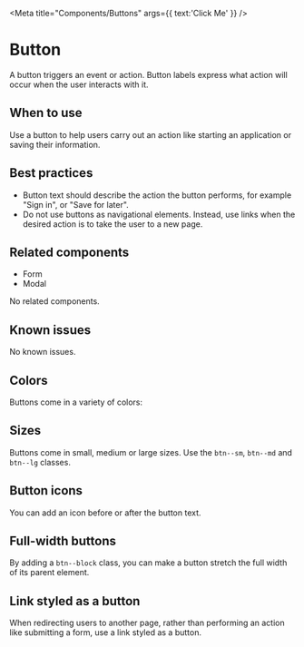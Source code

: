 
<Meta
  title="Components/Buttons"
  args={{ text:'Click Me' }} />

# Button

A button triggers an event or action. Button labels express what action will
occur when the user interacts with it.

## When to use

Use a button to help users carry out an action like starting an application or
saving their information.

## Best practices

- Button text should describe the action the button performs, for example "Sign
  in", or "Save for later".
- Do not use buttons as navigational elements. Instead, use links when the
  desired action is to take the user to a new page.

## Related components

- Form
- Modal

No related components.

## Known issues

No known issues.

## Colors
Buttons come in a variety of colors:

<Story story={stories.colors} />

## Sizes
Buttons come in small, medium or large sizes. Use the `btn--sm`, `btn--md` and `btn--lg` classes.

<Story story={stories.sizes} />

## Button icons
You can add an icon before or after the button text.

<Story story={stories.icons} />

## Full-width buttons
By adding a `btn--block` class, you can make a button stretch the full width of its parent element.

<Story story={stories.fullWidth} />

## Link styled as a button
When redirecting users to another page, rather than performing an action like
submitting a form, use a link styled as a button.

<Story story={stories.link} />

